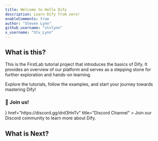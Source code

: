 ```yaml
---
title: Welcome to Hello Dify
description: Learn Dify from zero!
enableComments: true
author: "Steven Lynn"
github_username: "stvlynn"
x_username: "Stv_Lynn"
---
```


## What is this?

This is the FirstLab tutorial project that introduces the basics of Dify. It provides an overview of our platform and serves as a stepping stone for further exploration and hands-on learning. 

Explore the tutorials, follow the examples, and start your journey towards mastering Dify!

### 👋 Join us!

<Cards>
  <Card 
    icon={<i className="ri-discord-fill ri-lg" />} 
    href="https://discord.gg/drd3HnTv" 
    title="Discord Channel"
  >
    Join our Discord community to learn more about Dify.
  </Card>
</Cards>

## What is Next?

<Cards>
  <Card title="Start learning plugin development" href="./docs/plugin" />
</Cards>

